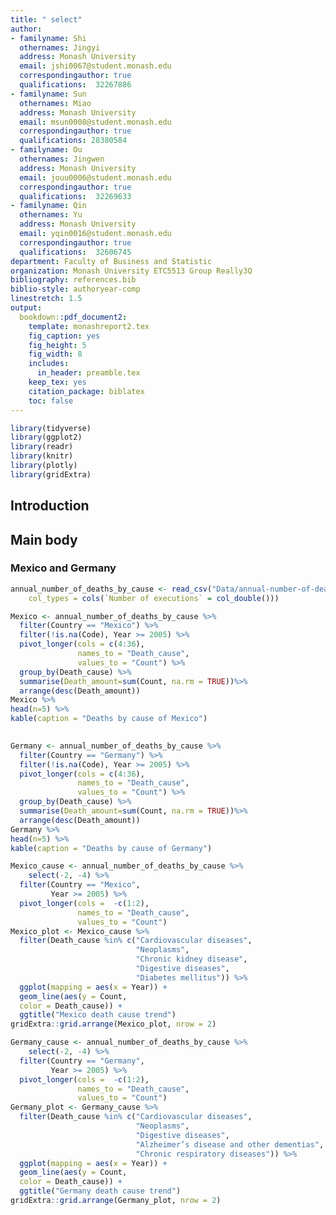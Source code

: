 ```yaml
---
title: " select"
author:
- familyname: Shi
  othernames: Jingyi
  address: Monash University
  email: jshi0067@student.monash.edu
  correspondingauthor: true
  qualifications:  32267886
- familyname: Sun
  othernames: Miao
  address: Monash University
  email: msun0008@student.monash.edu
  correspondingauthor: true
  qualifications: 28380584
- familyname: Ou
  othernames: Jingwen
  address: Monash University
  email: jouu0006@student.monash.edu
  correspondingauthor: true
  qualifications:  32269633
- familyname: Qin
  othernames: Yu
  address: Monash University
  email: yqin0016@student.monash.edu
  correspondingauthor: true
  qualifications:  32606745
department: Faculty of Business and Statistic
organization: Monash University ETC5513 Group Really3Q
bibliography: references.bib
biblio-style: authoryear-comp
linestretch: 1.5
output:
  bookdown::pdf_document2:
    template: monashreport2.tex
    fig_caption: yes
    fig_height: 5
    fig_width: 8
    includes:
      in_header: preamble.tex
    keep_tex: yes
    citation_package: biblatex
    toc: false
---
```


```r
library(tidyverse)
library(ggplot2)
library(readr)
library(knitr)
library(plotly)
library(gridExtra)
```

## Introduction

## Main body

### Mexico and Germany

```r
annual_number_of_deaths_by_cause <- read_csv("Data/annual-number-of-deaths-by-cause.csv", 
    col_types = cols(`Number of executions` = col_double())) 

```

```r
Mexico <- annual_number_of_deaths_by_cause %>%
  filter(Country == "Mexico") %>%
  filter(!is.na(Code), Year >= 2005) %>%
  pivot_longer(cols = c(4:36), 
               names_to = "Death_cause", 
               values_to = "Count") %>% 
  group_by(Death_cause) %>% 
  summarise(Death_amount=sum(Count, na.rm = TRUE))%>%
  arrange(desc(Death_amount))
Mexico %>%
head(n=5) %>%
kable(caption = "Deaths by cause of Mexico")
  
```

```r
Germany <- annual_number_of_deaths_by_cause %>%
  filter(Country == "Germany") %>%
  filter(!is.na(Code), Year >= 2005) %>%
  pivot_longer(cols = c(4:36), 
               names_to = "Death_cause", 
               values_to = "Count") %>% 
  group_by(Death_cause) %>% 
  summarise(Death_amount=sum(Count, na.rm = TRUE))%>%
  arrange(desc(Death_amount))
Germany %>%
head(n=5) %>%
kable(caption = "Deaths by cause of Germany")
```

```r
Mexico_cause <- annual_number_of_deaths_by_cause %>% 
    select(-2, -4) %>% 
  filter(Country == "Mexico",
         Year >= 2005) %>% 
  pivot_longer(cols =  -c(1:2), 
               names_to = "Death_cause", 
               values_to = "Count") 
Mexico_plot <- Mexico_cause %>%
  filter(Death_cause %in% c("Cardiovascular diseases", 
                            "Neoplasms",
                            "Chronic kidney disease",
                            "Digestive diseases",
                            "Diabetes mellitus")) %>%
  ggplot(mapping = aes(x = Year)) +
  geom_line(aes(y = Count,
  color = Death_cause)) +
  ggtitle("Mexico death cause trend")
gridExtra::grid.arrange(Mexico_plot, nrow = 2)
```

```r
Germany_cause <- annual_number_of_deaths_by_cause %>% 
    select(-2, -4) %>% 
  filter(Country == "Germany",
         Year >= 2005) %>% 
  pivot_longer(cols =  -c(1:2), 
               names_to = "Death_cause", 
               values_to = "Count") 
Germany_plot <- Germany_cause %>%
  filter(Death_cause %in% c("Cardiovascular diseases", 
                            "Neoplasms",
                            "Digestive diseases",
                            "Alzheimer’s disease and other dementias",
                            "Chronic respiratory diseases")) %>%
  ggplot(mapping = aes(x = Year)) +
  geom_line(aes(y = Count,
  color = Death_cause)) +
  ggtitle("Germany death cause trend")
gridExtra::grid.arrange(Germany_plot, nrow = 2)
```
